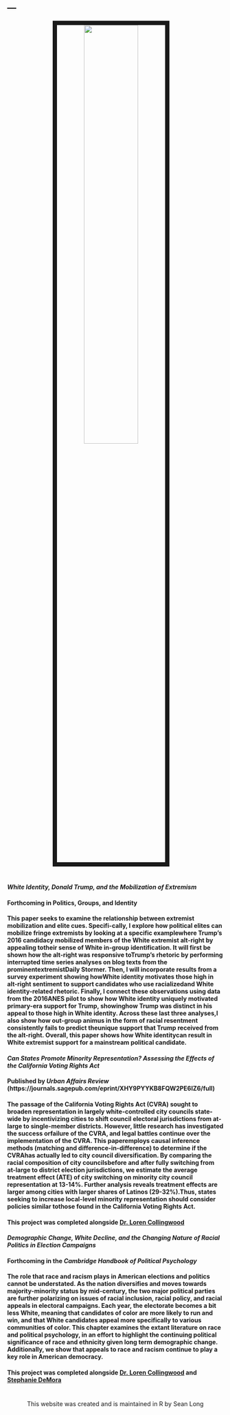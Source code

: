 ---
---



<link rel="stylesheet" href="styles.css" type="text/css">

<center>
<img src="images/Joshua.jpg" style="width:50%; border:10px solid; margin-right: 20px" align="middle">
</center>

#

#

#### <i> White Identity, Donald Trump, and the Mobilization of Extremism </i>
#### Forthcoming in Politics, Groups, and Identity
#### This paper seeks to examine the relationship between extremist mobilization and elite cues. Specifi-cally, I explore how political elites can mobilize fringe extremists by looking at a specific examplewhere Trump’s 2016 candidacy mobilized members of the White extremist alt-right by appealing totheir sense of White in-group identification. It will first be shown how the alt-right was responsive toTrump’s rhetoric by performing interrupted time series analyses on blog texts from the prominentextremistDaily Stormer.  Then, I will incorporate results from a survey experiment showing howWhite identity motivates those high in alt-right sentiment to support candidates who use racializedand White identity-related rhetoric. Finally, I connect these observations using data from the 2016ANES pilot to show how White identity uniquely motivated primary-era support for Trump, showinghow Trump was distinct in his appeal to those high in White identity. Across these last three analyses,I also show how out-group animus in the form of racial resentment consistently fails to predict theunique support that Trump received from the alt-right. Overall, this paper shows how White identitycan result in White extremist support for a mainstream political candidate.
#### 
#### 
#### 
#### <i> Can States Promote Minority Representation? Assessing the Effects of the California Voting Rights Act </i>
#### Published by <i> Urban Affairs Review </i> (https://journals.sagepub.com/eprint/XHY9PYYKB8FQW2PE6IZ6/full)
#### The passage of the California Voting Rights Act (CVRA) sought to broaden representation in largely white-controlled city councils state-wide by incentivizing cities to shift council electoral jurisdictions from at-large to single-member districts.  However, little research has investigated the success orfailure of the CVRA, and legal battles continue over the implementation of the CVRA. This paperemploys causal inference methods (matching and difference-in-difference) to determine if the CVRAhas actually led to city council diversification. By comparing the racial composition of city councilsbefore and after fully switching from at-large to district election jurisdictions, we estimate the average treatment effect (ATE) of city switching on minority city council representation at 13-14%. Further analysis reveals treatment effects are larger among cities with larger shares of Latinos (29-32%).Thus, states seeking to increase local-level minority representation should consider policies similar tothose found in the California Voting Rights Act.
#### This project was completed alongside [Dr. Loren Collingwood](https://www.collingwoodresearch.com/)
#### 
#### 
#### 
#### <i> Demographic Change, White Decline, and the Changing Nature of Racial Politics in Election Campaigns </i>
#### Forthcoming in the <i> Cambridge Handbook of Political Psychology </i>
#### The role that race and racism plays in American elections and politics cannot be understated. As the nation diversifies and moves towards majority-minority status by mid-century, the two major political parties are further polarizing on issues of racial inclusion, racial policy, and racial appeals in electoral campaigns. Each year, the electorate becomes a bit less White, meaning that candidates of color are more likely to run and win, and that White candidates appeal more specifically to various communities of color. This chapter examines the extant literature on race and political psychology, in an effort to highlight the continuing political significance of race and ethnicity given long term demographic change. Additionally, we show that appeals to race and racism continue to play a key role in American democracy.
#### This project was completed alongside [Dr. Loren Collingwood](https://www.collingwoodresearch.com/) and [Stephanie DeMora](http://www.stephaniedemora.com/)

#

#


#

#

#

#

#

#

#

#

#

#

#

#

#

#

#

#

#

#

#

#

#

#

#

#

#

#

#

#

#

#

#

#

#

#

#

#

#

#

#

#

#

#

#

#

#

#

#

#

#

#

#

#

#

#

#

#

#

#

#

#

#

#


<center> 

This website was created and is maintained in R by Sean Long

</center>